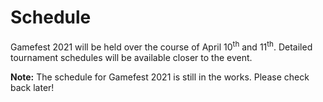 <Container className="bg-darker top-banner">

# <Icon name="calendar-alt" className="mr-4" /> Schedule

<Lead>

Gamefest 2021 will be held over the course of April 10<sup>th</sup> and 11<sup>th</sup>. Detailed tournament schedules will be available closer to the event.

</Lead>
</Container>
<Container>
<Alert variant="dark" dismissible className="mb-4">

**Note:** The schedule for Gamefest 2021 is still in the works. Please check back later!

</Alert>
</Container>
